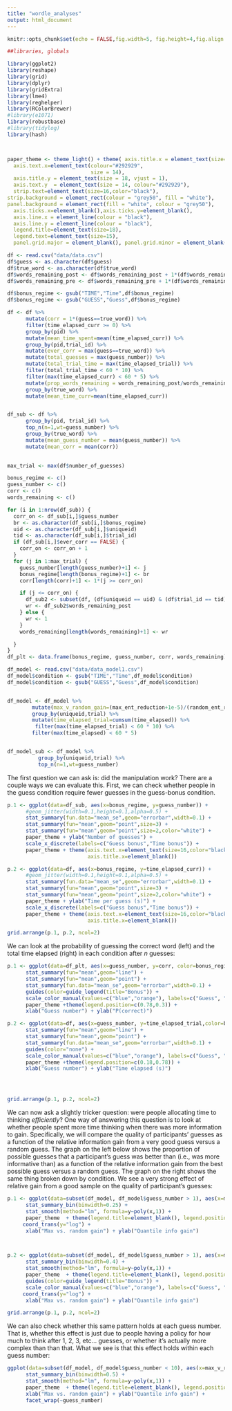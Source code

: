 ```yaml
---
title: "wordle_analyses"
output: html_document
---
```





```r
knitr::opts_chunk$set(echo = FALSE,fig.width=5, fig.height=4,fig.align = "center",cache=TRUE)
```


```r
##libraries, globals

library(ggplot2)
library(reshape)
library(grid)
library(dplyr)
library(gridExtra)
library(lme4)
library(reghelper)
library(RColorBrewer)
#library(e1071)   
library(robustbase)
#library(tidylog)
library(hash)



paper_theme <- theme_light() + theme( axis.title.x = element_text(size=18),
  axis.text.x=element_text(colour="#292929", 
                           size = 14), 
  axis.title.y = element_text(size = 18, vjust = 1),
  axis.text.y  = element_text(size = 14, colour="#292929"),
  strip.text=element_text(size=16,color="black"),
strip.background = element_rect(colour = "grey50", fill = "white"),
panel.background = element_rect(fill = "white", colour = "grey50"),
  axis.ticks.x=element_blank(),axis.ticks.y=element_blank(),
  axis.line.x = element_line(colour = "black"), 
  axis.line.y = element_line(colour = "black"),
  legend.title=element_text(size=18),
  legend.text=element_text(size=15),
  panel.grid.major = element_blank(), panel.grid.minor = element_blank())


```


```r
df <- read.csv("data/data.csv")
df$guess <- as.character(df$guess)
df$true_word <- as.character(df$true_word)
df$words_remaining_post <- df$words_remaining_post + 1*(df$words_remaining_post == 0)
df$words_remaining_pre <- df$words_remaining_pre + 1*(df$words_remaining_pre == 0)

df$bonus_regime <- gsub("TIME","Time",df$bonus_regime)
df$bonus_regime <- gsub("GUESS","Guess",df$bonus_regime)

df <- df %>%
      mutate(corr = 1*(guess==true_word)) %>%
      filter(time_elapsed_curr >= 0) %>%
      group_by(pid) %>%
      mutate(mean_time_spent=mean(time_elapsed_curr)) %>%
      group_by(pid,trial_id) %>%
      mutate(ever_corr = max(guess==true_word)) %>%
      mutate(total_guesses = max(guess_number)) %>%
      mutate(total_trial_time = max(time_elapsed_trial)) %>%
      filter(total_trial_time < 60 * 10) %>%
      filter(max(time_elapsed_curr) < 60 * 5) %>%
      mutate(prop_words_remaining = words_remaining_post/words_remaining_pre) %>%
      group_by(true_word) %>%
      mutate(mean_time_curr=mean(time_elapsed_curr))


df_sub <- df %>%
      group_by(pid, trial_id) %>%
      top_n(n=1,wt=guess_number) %>%
      group_by(true_word) %>%
      mutate(mean_guess_number = mean(guess_number)) %>%
      mutate(mean_corr = mean(corr))
      

max_trial <- max(df$number_of_guesses)

bonus_regime <- c()
guess_number <- c()
corr <- c()
words_remaining <- c()

for (i in 1:nrow(df_sub)) {
  corr_on <- df_sub[i,]$guess_number
  br <- as.character(df_sub[i,]$bonus_regime)
  uid <- as.character(df_sub[i,]$uniqueid)
  tid <- as.character(df_sub[i,]$trial_id)
  if (df_sub[i,]$ever_corr == FALSE) {
    corr_on <- corr_on + 1
  }
  for (j in 1:max_trial) {
    guess_number[length(guess_number)+1] <- j
    bonus_regime[length(bonus_regime)+1] <- br
    corr[length(corr)+1] <- 1*(j >= corr_on)

    if (j <= corr_on) {
      df_sub2 <- subset(df, (df$uniqueid == uid) & (df$trial_id == tid) & (df$guess_number == j))
      wr <- df_sub2$words_remaining_post
    } else {
      wr <- 1
    }
    words_remaining[length(words_remaining)+1] <- wr

  }
}
df_plt <- data.frame(bonus_regime, guess_number, corr, words_remaining)


```



```r

df_model <- read.csv("data/data_model1.csv")
df_model$condition <- gsub("TIME","Time",df_model$condition)
df_model$condition <- gsub("GUESS","Guess",df_model$condition)


df_model <- df_model %>%
        mutate(max_v_random_gain=(max_ent_reduction+1e-5)/(random_ent_reduction+1e-5)) %>%
        group_by(uniqueid,trial) %>%
        mutate(time_elapsed_trial=cumsum(time_elapsed)) %>%
         filter(max(time_elapsed_trial) < 60 * 10) %>%
        filter(max(time_elapsed) < 60 * 5)


df_model_sub <- df_model %>%
          group_by(uniqueid,trial) %>%
          top_n(n=1,wt=guess_number)


```

The first question we can ask is: did the manipulation work? There are a couple ways we can evaluate this. First, we can check whether people in the guess condition require fewer guesses in the guess-bonus condition.

```r

p.1 <- ggplot(data=df_sub, aes(x=bonus_regime, y=guess_number)) +
      #geom_jitter(width=0.1,height=0.1,alpha=0.5) +
      stat_summary(fun.data="mean_se",geom="errorbar",width=0.1) +
      stat_summary(fun="mean",geom="point",size=3) +
      stat_summary(fun="mean",geom="point",size=2,color="white") +
      paper_theme + ylab("Number of guesses") +
      scale_x_discrete(labels=c("Guess bonus","Time bonus")) +
      paper_theme + theme(axis.text.x=element_text(size=16,color="black"),
                          axis.title.x=element_blank())

p.2 <- ggplot(data=df, aes(x=bonus_regime, y=time_elapsed_curr)) +
      #geom_jitter(width=0.1,height=0.1,alpha=0.5) +
      stat_summary(fun.data="mean_se",geom="errorbar",width=0.1) +
      stat_summary(fun="mean",geom="point",size=3) +
      stat_summary(fun="mean",geom="point",size=2,color="white") +
      paper_theme + ylab("Time per guess (s)") +
      scale_x_discrete(labels=c("Guess bonus","Time bonus")) +
      paper_theme + theme(axis.text.x=element_text(size=16,color="black"),
                          axis.title.x=element_blank())

grid.arrange(p.1, p.2, ncol=2)

```


We can look at the probability of guessing the correct word (left) and the total time elapsed (right) in each condition after *n* guesses:


```r


p.1 <- ggplot(data=df_plt, aes(x=guess_number, y=corr, color=bonus_regime))+
      stat_summary(fun="mean",geom="line") +
      stat_summary(fun="mean",geom="point") +
      stat_summary(fun.data="mean_se",geom="errorbar",width=0.1) +
      guides(color=guide_legend(title="Bonus")) +
      scale_color_manual(values=c("blue","orange"), labels=c("Guess", "Time")) +
      paper_theme +theme(legend.position=c(0.78,0.3)) +
      xlab("Guess number") + ylab("P(correct)")

p.2 <- ggplot(data=df, aes(x=guess_number, y=time_elapsed_trial,color=bonus_regime)) +
      stat_summary(fun="mean",geom="line") +
      stat_summary(fun="mean",geom="point") +
      stat_summary(fun.data="mean_se",geom="errorbar",width=0.1) +
      guides(color="none") +
      scale_color_manual(values=c("blue","orange"), labels=c("Guess", "Time")) +
      paper_theme +theme(legend.position=c(0.18,0.78)) +
      xlab("Guess number") + ylab("Time elapsed (s)") 




grid.arrange(p.1, p.2, ncol=2)

```
We can now ask a slightly tricker question: were people allocating time to thinking *efficiently*? One way of answering this question is to look at whether people spent more time thinking when there was more information to gain. Specifically, we will compare the quality of participants' guesses as a function of the relative information gain from a very good guess versus a random guess. The graph on the left below shows the proportion of possible guesses that a participant's guess was better than (i.e., was more informative than) as a function of the relative information gain from the best possible guess versus a random guess. The graph on the right shows the same thing broken down by condition. We see a very strong effect of relative gain from a good sample on the quality of participant's guesses:

```r

p.1 <- ggplot(data=subset(df_model, df_model$guess_number > 1), aes(x=max_v_random_gain, y=quantile_ent_reduction)) +
      stat_summary_bin(binwidth=0.25) +
      stat_smooth(method="lm", formula=y~poly(x,1)) +
      paper_theme  + theme(legend.title=element_blank(), legend.position=c(0.78,0.88)) +
     coord_trans(y="log") +
      xlab("Max vs. random gain") + ylab("Quantile info gain") 



p.2 <- ggplot(data=subset(df_model, df_model$guess_number > 1), aes(x=max_v_random_gain, y=quantile_ent_reduction, color=condition)) +
      stat_summary_bin(binwidth=0.4) +
      stat_smooth(method="lm", formula=y~poly(x,1)) +
      paper_theme  + theme(legend.title=element_blank(), legend.position=c(0.18,0.85)) +
      guides(color=guide_legend(title="Bonus")) +
      scale_color_manual(values=c("blue","orange"), labels=c("Guess", "Time")) +
     coord_trans(y="log") +
      xlab("Max vs. random gain") + ylab("Quantile info gain") 

grid.arrange(p.1, p.2, ncol=2)

```


We can also check whether this same pattern holds at each guess number. That is, whether this effect is just due to people having a policy for how much to think after 1, 2, 3, etc... guesses, or whether it's actually more complex than than that. What we see is that this effect holds within each guess number:

```r


ggplot(data=subset(df_model, df_model$guess_number < 10), aes(x=max_v_random_gain, y=quantile_ent_reduction)) +
      stat_summary_bin(binwidth=0.5) +
      stat_smooth(method="lm", formula=y~poly(x,1)) +
      paper_theme  + theme(legend.title=element_blank(), legend.position=c(0.78,0.88)) +
      xlab("Max vs. random gain") + ylab("Quantile info gain") + 
      facet_wrap(~guess_number)

```